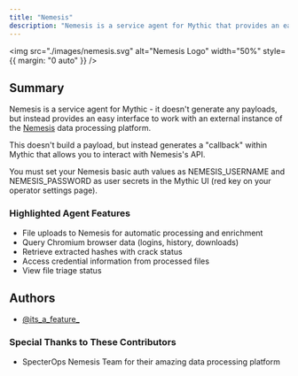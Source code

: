 ```yaml
---
title: "Nemesis"
description: "Nemesis is a service agent for Mythic that provides an easy interface to work with an external instance of the Nemesis data processing platform from SpecterOps."
---
```


<img
  src="./images/nemesis.svg"
  alt="Nemesis Logo"
  width="50%"
  style={{ margin: "0 auto" }}
/>

## Summary

Nemesis is a service agent for Mythic - it doesn't generate any payloads, but instead provides an easy interface to work with an external instance of the [Nemesis](https://github.com/SpecterOps/Nemesis) data processing platform.

This doesn't build a payload, but instead generates a "callback" within Mythic that allows you to interact with Nemesis's API.

<Info>
You must set your Nemesis basic auth values as NEMESIS_USERNAME and NEMESIS_PASSWORD as user secrets in the Mythic UI (red key on your operator settings page).
</Info>

### Highlighted Agent Features

- File uploads to Nemesis for automatic processing and enrichment
- Query Chromium browser data (logins, history, downloads)
- Retrieve extracted hashes with crack status
- Access credential information from processed files
- View file triage status

## Authors

- [@its_a_feature_](https://twitter.com/its_a_feature_)

### Special Thanks to These Contributors

- SpecterOps Nemesis Team for their amazing data processing platform
